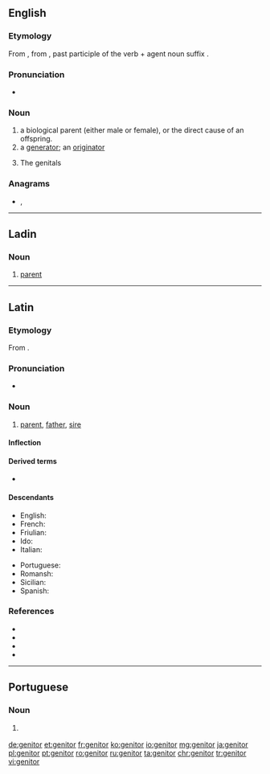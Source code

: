 {{also|genitôr}}
==English==

===Etymology===
{{PIE root|en|ǵenh₁}}
From {{etyl|la|en}} {{m|la|genitor}}, from {{m|la|genitus}}, past participle of the verb {{m|la|gignō}} + agent noun suffix {{m|la|-or}}.

===Pronunciation===
* {{IPA|/ˈdʒɛnɪtə(r)/|lang=en}}

===Noun===
{{en-noun}}

# a biological parent (either male or female), or the direct cause of an offspring.
# a [[generator]]; an [[originator]]
#: {{rfquotek|Sheldon}}
# {{lb|en|obsolete|in the plural}} The genitals
#: {{rfquotek|Holland}}

===Anagrams===
* {{l|en|toe ring}}, {{l|en|trigone}}

----

==Ladin==

===Noun===
{{lld-noun|m|genitores}}

# [[parent]]

----

==Latin==

===Etymology===
{{PIE root|la|ǵenh₁}}
From {{der|la|ine-pro|*ǵénh₁tōr||parent}}.

===Pronunciation===
* {{la-IPA|genitor|eccl=yes}}

===Noun===
{{la-noun|genitor||genitōris|m|third}}

# [[parent]], [[father]], [[sire]]

====Inflection====
{{la-decl-3rd|genitor}}

====Derived terms====
* {{l|la|genetrīx}}

====Descendants====
{{top2}}
* English: {{l|en|genitor}}
* French: {{l|fr|géniteur}}
* Friulian: {{l|fur|genitôr}}
* Ido: {{l|io|genitoro}}
* Italian: {{l|it|genitore}}
{{mid2}}
* Portuguese: {{l|pt|genitor}}
* Romansh: {{l|rm|genitur}}
* Sicilian: {{l|scn|ginituri}}
* Spanish: {{l|es|genitor}}
{{bottom}}

===References===
* {{R:L&S}}
* {{R:Elementary Lewis}}
* {{R:du Cange}}
* {{R:Gaffiot}}

----

==Portuguese==

===Noun===
{{pt-noun|m|f=genitora}}

# {{l|en|genitor}} {{gloss|biological parent}}

[[de:genitor]]
[[et:genitor]]
[[fr:genitor]]
[[ko:genitor]]
[[io:genitor]]
[[mg:genitor]]
[[ja:genitor]]
[[pl:genitor]]
[[pt:genitor]]
[[ro:genitor]]
[[ru:genitor]]
[[ta:genitor]]
[[chr:genitor]]
[[tr:genitor]]
[[vi:genitor]]